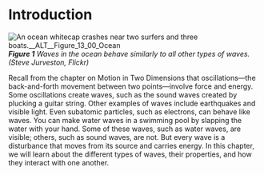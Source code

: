 # Introduction
![An ocean whitecap crashes near two surfers and three boats.__ALT__Figure_13_00_Ocean](__MEDIA_URL__CNX_HSPhysics_13_00_Ocean.jpg)
***Figure 1** Waves in the ocean behave similarly to all other types of waves. (Steve Jurveston, Flickr)*


Recall from the chapter on Motion in Two Dimensions that oscillations—the back-and-forth movement between two points—involve force and energy. Some oscillations create waves, such as the sound waves created by plucking a guitar string. Other examples of waves include earthquakes and visible light. Even subatomic particles, such as electrons, can behave like waves. You can make water waves in a swimming pool by slapping the water with your hand. Some of these waves, such as water waves, are visible; others, such as sound waves, are not. But every wave is a disturbance that moves from its source and carries energy. In this chapter, we will learn about the different types of waves, their properties, and how they interact with one another.

